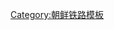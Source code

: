 {{鐵道路線|
| 模板名稱 = 松坪線
| 名稱 = [[松坪線]]
| 代表色 = blue
| 背景顏色 = #ffffff
| 車站列表 = [[松坪站|松坪]] - [[康德站|康德]]}}<noinclude>
[[Category:朝鲜铁路模板]]

</noinclude>